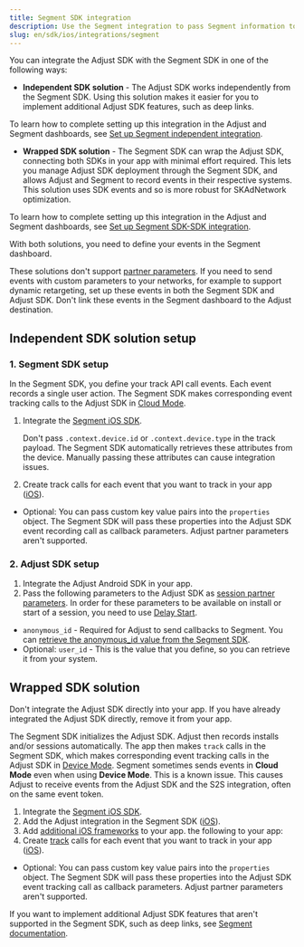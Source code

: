```yaml
---
title: Segment SDK integration
description: Use the Segment integration to pass Segment information to Adjust's servers.
slug: en/sdk/ios/integrations/segment
---
```


You can integrate the Adjust SDK with the Segment SDK in one of the following ways:

-  **Independent SDK solution** - The Adjust SDK works independently from the Segment SDK. Using this solution makes it easier for you to implement additional Adjust SDK features, such as deep links.

To learn how to complete setting up this integration in the Adjust and Segment dashboards, see [Set up Segment independent integration](https://help.adjust.com/en/article/set-up-segment-independent-integration).

-  **Wrapped SDK solution** - The Segment SDK can wrap the Adjust SDK, connecting both SDKs in your app with minimal effort required. This lets you manage Adjust SDK deployment through the Segment SDK, and allows Adjust and Segment to record events in their respective systems. This solution uses SDK events and so is more robust for SKAdNetwork optimization.

To learn how to complete setting up this integration in the Adjust and Segment dashboards, see [Set up Segment SDK-SDK integration](https://help.adjust.com/en/article/set-up-segment-sdk-sdk-integration).

With both solutions, you need to define your events in the Segment dashboard.

<Callout type="warning">

These solutions don't support [partner parameters](https://help.adjust.com/en/article/record-events-ios-sdk#add-partner-parameters). If you need to send events with custom parameters to your networks, for example to support dynamic retargeting, set up these events in both the Segment SDK and Adjust SDK. Don't link these events in the Segment dashboard to the Adjust destination.

</Callout>

## Independent SDK solution setup

### 1. Segment SDK setup

In the Segment SDK, you define your track API call events. Each event records a single user action. The Segment SDK makes corresponding event tracking calls to the Adjust SDK in [Cloud Mode](https://segment.com/docs/connections/destinations/#connection-modes).

1. Integrate the [Segment iOS SDK](https://segment.com/docs/connections/sources/catalog/libraries/mobile/ios/).

   <Callout type="note">

   Don't pass `.context.device.id` or `.context.device.type` in the track payload. The Segment SDK automatically retrieves these attributes from the device. Manually passing these attributes can cause integration issues.

   </Callout>

2. Create track calls for each event that you want to track in your app ([iOS](https://segment.com/docs/connections/sources/catalog/libraries/mobile/ios/#track)).

-  Optional: You can pass custom key value pairs into the `properties` object. The Segment SDK will pass these properties into the Adjust SDK event recording call as callback parameters. Adjust partner parameters aren't supported.

### 2. Adjust SDK setup

1. Integrate the Adjust Android SDK in your app.
2. Pass the following parameters to the Adjust SDK as [session partner parameters](https://help.adjust.com/en/article/session-parameters-ios-sdk#session-partner-parameters). In order for these parameters to be available on install or start of a session, you need to use [Delay Start](https://help.adjust.com/en/article/session-parameters-ios-sdk#delay-start).

-  `anonymous_id` - Required for Adjust to send callbacks to Segment. You can [retrieve the anonymous_id value from the Segment SDK](https://segment.com/docs/connections/sources/catalog/libraries/mobile/ios/#anonymousid).
-  Optional: `user_id` - This is the value that you define, so you can retrieve it from your system.

## Wrapped SDK solution

<Callout type="important">

Don't integrate the Adjust SDK directly into your app. If you have already integrated the Adjust SDK directly, remove it from your app.

</Callout>

The Segment SDK initializes the Adjust SDK. Adjust then records installs and/or sessions automatically. The app then makes `track` calls in the Segment SDK, which makes corresponding event tracking calls in the Adjust SDK in [Device Mode](https://segment.com/docs/connections/destinations/#connection-modes). Segment sometimes sends events in **Cloud Mode** even when using **Device Mode**. This is a known issue. This causes Adjust to receive events from the Adjust SDK and the S2S integration, often on the same event token.

1. Integrate the [Segment iOS SDK](https://segment.com/docs/connections/sources/catalog/libraries/mobile/ios/).
2. Add the Adjust integration in the Segment SDK ([iOS](https://segment.com/docs/connections/destinations/catalog/adjust/#ios)).
3. Add [additional iOS frameworks](https://help.adjust.com/en/article/get-started-ios-sdk#add-ios-frameworks) to your app. the following to your app:
4. Create [track](https://segment.com/docs/connections/spec/track/) calls for each event that you want to track in your app ([iOS](https://segment.com/docs/connections/sources/catalog/libraries/mobile/ios/#track)).

-  Optional: You can pass custom key value pairs into the `properties` object. The Segment SDK will pass these properties into the Adjust SDK event tracking call as callback parameters. Adjust partner parameters aren't supported.

<Callout type="note">

If you want to implement additional Adjust SDK features that aren't supported in the Segment SDK, such as deep links, see [Segment documentation](https://segment.com/docs/connections/sources/catalog/libraries/mobile/ios/ios-faqs/#how-do-i-know-when-a-destination-is-initialized).

</Callout>

